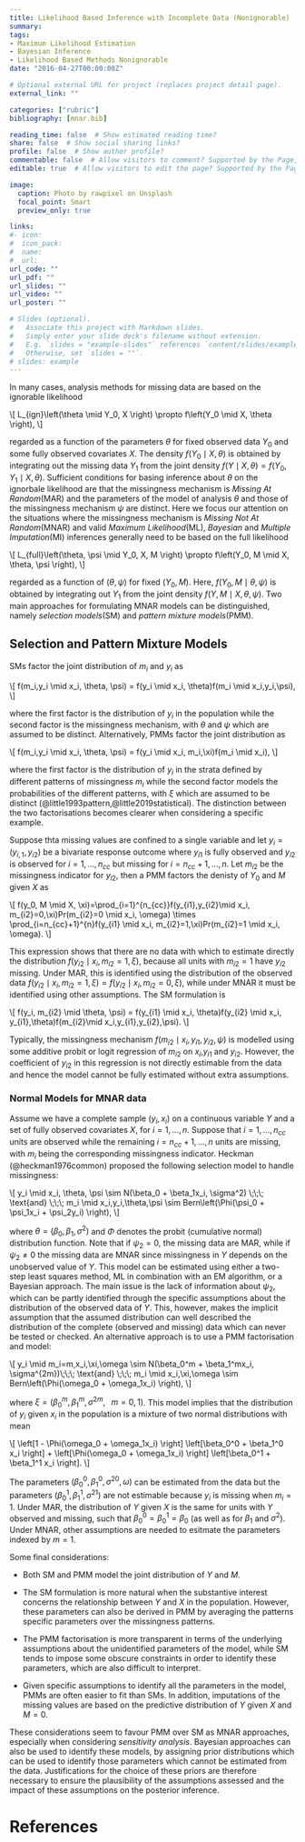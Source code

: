 ```yaml
---
title: Likelihood Based Inference with Incomplete Data (Nonignorable)
summary: 
tags:
- Maximum Likelihood Estimation
- Bayesian Inference
- Likelihood Based Methods Nonignorable
date: "2016-04-27T00:00:00Z"

# Optional external URL for project (replaces project detail page).
external_link: ""

categories: ["rubric"]
bibliography: [mnar.bib]

reading_time: false  # Show estimated reading time?
share: false  # Show social sharing links?
profile: false  # Show author profile?
commentable: false  # Allow visitors to comment? Supported by the Page, Post, and Docs content types.
editable: true  # Allow visitors to edit the page? Supported by the Page, Post, and Docs content types.

image:
  caption: Photo by rawpixel on Unsplash
  focal_point: Smart
  preview_only: true

links:
#- icon: 
#  icon_pack: 
#  name: 
#  url: 
url_code: ""
url_pdf: ""
url_slides: ""
url_video: ""
url_poster: ""

# Slides (optional).
#   Associate this project with Markdown slides.
#   Simply enter your slide deck's filename without extension.
#   E.g. `slides = "example-slides"` references `content/slides/example-slides.md`.
#   Otherwise, set `slides = ""`.
# slides: example
---
```


In many cases, analysis methods for missing data are based on the ignorable likelihood

\\[
L\_{ign}\\left(\\theta \\mid Y\_0, X \\right) \\propto f\\left(Y\_0 \\mid X, \\theta \\right),
\\]

regarded as a function of the parameters $\theta$ for fixed observed data $Y_0$ and some fully observed covariates $X$. The density $f(Y_0 \mid X, \theta)$ is obtained by integrating out the missing data $Y_1$ from the joint density $f(Y \mid X, \theta)=f(Y_0,Y_1\mid X, \theta)$. Sufficient conditions for basing inference about $\theta$ on the ignorbale likelihood are that the missingness mechanism is *Missing At Random*(MAR) and the parameters of the model of analysis $\theta$ and those of the missingness mechanism $\psi$ are distinct. Here we focus our attention on the situations where the missingness mechanism is *Missing Not At Random*(MNAR) and valid *Maximum Likelihood*(ML), *Bayesian* and *Multiple Imputation*(MI) inferences generally need to be based on the full likelihood  
 
\\[
L_{full}\\left(\\theta, \\psi \\mid Y\_0, X, M \\right) \\propto f\\left(Y\_0, M \\mid X, \\theta, \\psi \\right),
\\]

regarded as a function of $(\theta,\psi)$ for fixed $(Y_0,M)$. Here, $f(Y_0,M\mid \theta, \psi)$ is obtained by integrating out $Y_1$ from the joint density $f(Y,M \mid X, \theta, \psi)$. Two main approaches for formulating MNAR models can be distinguished, namely *selection models*(SM) and *pattern mixture models*(PMM). 

## Selection and Pattern Mixture Models

SMs factor the joint distribution of $m_i$ and $y_i$ as

\\[
f(m\_i,y\_i \\mid x\_i, \\theta, \\psi) = f(y\_i \\mid x\_i, \\theta)f(m\_i \\mid x\_i,y\_i,\\psi),
\\]

where the first factor is the distribution of $y_i$ in the population while the second factor is the missingness mechanism, with $\theta$ and $\psi$ which are assumed to be distinct. Alternatively, PMMs factor the joint distribution as

\\[
f(m\_i,y\_i \\mid x\_i, \\theta, \\psi) = f(y\_i \\mid x\_i, m\_i,\\xi)f(m\_i \\mid x\_i),
\\]

where the first factor is the distribution of $y_i$ in the strata defined by different patterns of missingness $m_i$ while the second factor models the probabilities of the different patterns, with $\xi$ which are assumed to be distinct (@little1993pattern,@little2019statistical). The distinction between the two factorisations becomes clearer when considering a specific example.

Suppose thta missing values are confined to a single variable and let $y_i=(y_{i,1},y_{i2})$ be a bivariate response outcome where $y_{i1}$ is fully observed and $y_{i2}$ is observed for $i=1,\ldots,n_{cc}$ but missing for $i=n_{cc}+1,\ldots,n$. Let $m_{i2}$ be the missingness indicator for $y_{i2}$, then a PMM factors the denisty of $Y_0$ and $M$ given $X$ as

\\[
f(y\_0, M \\mid X, \\xi)=\\prod\_{i=1}\^{n\_{cc}}f(y\_{i1},y\_{i2}\\mid x\_i, m\_{i2}=0,\\xi)Pr(m\_{i2}=0 \\mid x\_i, \\omega) \\times \\prod\_{i=n\_{cc}+1}\^{n}f(y\_{i1} \\mid x\_i, m\_{i2}=1,\\xi)Pr(m\_{i2}=1 \\mid x\_i, \\omega).
\\]

This expression shows that there are no data with which to estimate directly the distribution $f(y_{i2} \mid x_i, m_{i2}=1,\xi)$, because all units with $m_{i2}=1$ have $y_{i2}$ missing. Under MAR, this is identified using the distribution of the observed data $f(y_{i2} \mid x_i, m_{i2}=1,\xi)=f(y_{i2} \mid x_i, m_{i2}=0,\xi)$, while under MNAR it must be identified using other assumptions. The SM formulation is

\\[
f(y\_i, m\_{i2} \\mid \\theta, \\psi) = f(y\_{i1} \\mid x\_i, \\theta)f(y\_{i2} \\mid x\_i, y\_{i1},\\theta)f(m\_{i2}\\mid x\_i,y\_{i1},y\_{i2},\\psi).
\\]

Typically, the missingness mechanism $f(m_{i2} \mid x_i,y_{i1},y_{i2},\psi)$ is modelled using some additive probit or logit regression of $m_{i2}$ on $x_i$,$y_{i1}$ and $y_{i2}$. However, the coefficient of $y_{i2}$ in this regression is not directly estimable from the data and hence the model cannot be fully estimated without extra assumptions.

### Normal Models for MNAR data

Assume we have a complete sample $(y_i,x_i)$ on a continuous variable $Y$ and a set of fully observed covariates $X$, for $i=1,\ldots,n$. Suppose that $i=1,\ldots,n_{cc}$ units are observed while the remaining $i=n_{cc}+1,\ldots,n$ units are missing, with $m_i$ being the corresponding missingness indicator. Heckman (@heckman1976common) proposed the following selection model to handle missingness:

\\[
y_i \\mid x\_i, \\theta, \\psi \\sim N(\\beta\_0 + \\beta\_1x\_i, \\sigma\^2) \\;\\;\\; \\text{and} \\;\\;\\; m\_i \\mid x\_i,y\_i,\\theta,\\psi \\sim Bern\\left(\\Phi(\\psi\_0 + \\psi_1x\_i + \\psi\_2y\_i) \\right),
\\]

where $\theta=(\beta_0,\beta_1,\sigma^2)$ and $\Phi$ denotes the probit (cumulative normal) distribution function. Note that if $\psi_2=0$, the missing data are MAR, while if $\psi_2 \neq 0$ the missing data are MNAR since missingness in $Y$ depends on the unobserved value of $Y$. This model can be estimated using either a two-step least squares method, ML in combination with an EM algorithm, or a Bayesian approach. The main issue is the lack of information about $\psi_2$, which can be partly identified through the specific assumptions about the distribution of the observed data of $Y$. This, however, makes the implicit assumption that the assumed distribution can well described the distribution of the complete (observed and missing) data which can never be tested or checked. An alternative approach is to use a PMM factorisation and model:

\\[
y\_i \\mid m\_i=m,x\_i,\\xi,\\omega \\sim N(\\beta\_0\^m + \\beta\_1\^mx\_i, \\sigma\^{2m})\\;\\;\\; \\text{and} \\;\\;\\; m\_i \\mid x\_i,\\xi,\\omega \\sim Bern\\left(\\Phi(\\omega\_0 + \\omega\_1x\_i) \\right),
\\]

where $\xi=(\beta_0^m,\beta_1^m,\sigma^{2m},\;\;\; m=0,1)$. This model implies that the distribution of $y_i$ given $x_i$ in the population is a mixture of two normal distributions with mean

\\[
\\left[1 - \\Phi(\\omega\_0 + \\omega\_1x\_i) \\right] \\left[\\beta\_0\^0 + \\beta\_1\^0 x\_i \\right] + \\left[\\Phi(\\omega\_0 + \\omega\_1x\_i) \\right] \\left[\\beta\_0\^1 + \\beta\_1\^1 x\_i \\right].
\\]

The parameters $(\beta_0^0,\beta_1^0,\sigma^{20},\omega)$ can be estimated from the data but the parameters $(\beta_0^1,\beta_1^1,\sigma^{21})$ are not estimable because $y_i$ is missing when $m_i=1$. Under MAR, the distribution of $Y$ given $X$ is the same for units with $Y$ observed and missing, such that $\beta_0^0=\beta_0^1=\beta_0$ (as well as for $\beta_1$ and $\sigma^2$). Under MNAR, other assumptions are needed to esitmate the parameters indexed by $m=1$.


Some final considerations:

* Both SM and PMM model the joint distribution of $Y$ and $M$.

* The SM formulation is more natural when the substantive interest concerns the relationship between $Y$ and $X$ in the population. However, these parameters can also be derived in PMM by averaging the patterns specific parameters over the missingness patterns.

* The PMM factorisation is more transparent in terms of the underlying assumptions about the unidentified parameters of the model, while SM tends to impose some obscure constraints in order to identify these parameters, which are also difficult to interpret.

* Given specific assumptions to identify all the parameters in the model, PMMs are often easier to fit than SMs. In addition, imputations of the missing values are based on the predictive distribution of $Y$ given $X$ and $M=0$.

These considerations seem to favour PMM over SM as MNAR approaches, especially when considering *sensitivity analysis*. Bayesian approaches can also be used to identify these models, by assigning prior distributions which can be used to identify those parameters which cannot be estimated from the data. Justifications for the choice of these priors are therefore necessary to ensure the plausibility of the assumptions assessed and the impact of these assumptions on the posterior inference.



# References
